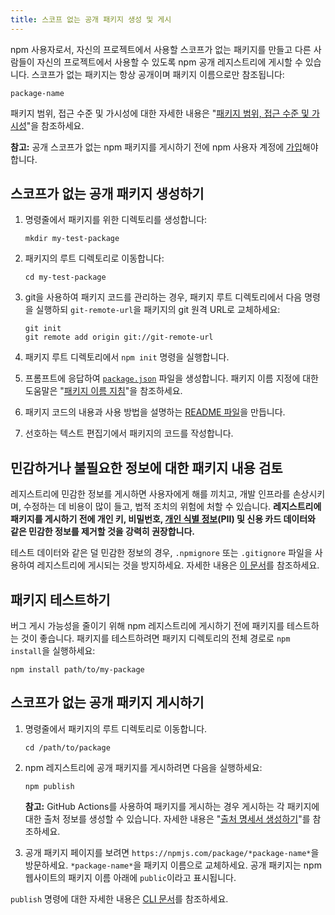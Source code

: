 ```yaml
---
title: 스코프 없는 공개 패키지 생성 및 게시
---
```


npm 사용자로서, 자신의 프로젝트에서 사용할 스코프가 없는 패키지를 만들고 다른 사람들이 자신의 프로젝트에서 사용할 수 있도록 npm 공개 레지스트리에 게시할 수 있습니다. 스코프가 없는 패키지는 항상 공개이며 패키지 이름으로만 참조됩니다:

```
package-name
```

패키지 범위, 접근 수준 및 가시성에 대한 자세한 내용은 "[패키지 범위, 접근 수준 및 가시성][pkg-viz]"을 참조하세요.

<Note>

**참고:** 공개 스코프가 없는 npm 패키지를 게시하기 전에 npm 사용자 계정에 [가입](https://www.npmjs.com/signup)해야 합니다.

</Note>

## 스코프가 없는 공개 패키지 생성하기

1. 명령줄에서 패키지를 위한 디렉토리를 생성합니다:

   ```
   mkdir my-test-package
   ```

2. 패키지의 루트 디렉토리로 이동합니다:

   ```
   cd my-test-package
   ```

3. git을 사용하여 패키지 코드를 관리하는 경우, 패키지 루트 디렉토리에서 다음 명령을 실행하되 `git-remote-url`을 패키지의 git 원격 URL로 교체하세요:

   ```
   git init
   git remote add origin git://git-remote-url
   ```

4. 패키지 루트 디렉토리에서 `npm init` 명령을 실행합니다.
5. 프롬프트에 응답하여 [`package.json`](https://docs.npmjs.com/about-package-json-and-package-lock-json-files) 파일을 생성합니다. 패키지 이름 지정에 대한 도움말은 "[패키지 이름 지침][pkg-name]"을 참조하세요.
6. 패키지 코드의 내용과 사용 방법을 설명하는 [README 파일][readme-file]을 만듭니다.
7. 선호하는 텍스트 편집기에서 패키지의 코드를 작성합니다.

## 민감하거나 불필요한 정보에 대한 패키지 내용 검토

레지스트리에 민감한 정보를 게시하면 사용자에게 해를 끼치고, 개발 인프라를 손상시키며, 수정하는 데 비용이 많이 들고, 법적 조치의 위험에 처할 수 있습니다. **레지스트리에 패키지를 게시하기 전에 개인 키, 비밀번호, [개인 식별 정보][pii](PII) 및 신용 카드 데이터와 같은 민감한 정보를 제거할 것을 강력히 권장합니다.**

테스트 데이터와 같은 덜 민감한 정보의 경우, `.npmignore` 또는 `.gitignore` 파일을 사용하여 레지스트리에 게시되는 것을 방지하세요. 자세한 내용은 [이 문서][developers]를 참조하세요.

## 패키지 테스트하기

버그 게시 가능성을 줄이기 위해 npm 레지스트리에 게시하기 전에 패키지를 테스트하는 것이 좋습니다. 패키지를 테스트하려면 패키지 디렉토리의 전체 경로로 `npm install`을 실행하세요:

```
npm install path/to/my-package
```

## 스코프가 없는 공개 패키지 게시하기

1. 명령줄에서 패키지의 루트 디렉토리로 이동합니다.

   ```
   cd /path/to/package
   ```

2. npm 레지스트리에 공개 패키지를 게시하려면 다음을 실행하세요:

   ```
   npm publish
   ```

   <Note>

   **참고:** GitHub Actions를 사용하여 패키지를 게시하는 경우 게시하는 각 패키지에 대한 출처 정보를 생성할 수 있습니다. 자세한 내용은 "[출처 명세서 생성하기][provenance-how-to]"를 참조하세요.

   </Note>

3. 공개 패키지 페이지를 보려면 `https://npmjs.com/package/*package-name*`을 방문하세요. `*package-name*`을 패키지 이름으로 교체하세요. 공개 패키지는 npm 웹사이트의 패키지 이름 아래에 `public`이라고 표시됩니다.

`publish` 명령에 대한 자세한 내용은 [CLI 문서][cli-publish]를 참조하세요.

[pkg-viz]: package-scope-access-level-and-visibility
[user-signup]: https://www.npmjs.com/signup
[create-org]: https://www.npmjs.com/signup?next=/org/create
[pkg-name]: package-name-guidelines
[readme-file]: about-package-readme-files
[developers]: /misc/developers#keeping-files-out-of-your-package
[cli-publish]: /cli/publish
[pii]: https://en.wikipedia.org/wiki/Personally_identifiable_information
[provenance-how-to]: /generating-provenance-statements
